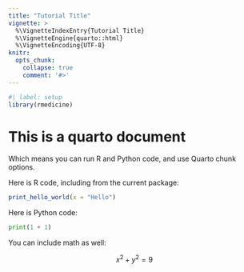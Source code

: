 ```yaml
---
title: "Tutorial Title"
vignette: >
  %\VignetteIndexEntry{Tutorial Title}
  %\VignetteEngine{quarto::html}
  %\VignetteEncoding{UTF-8}
knitr:
  opts_chunk:
    collapse: true
    comment: '#>'
---
```


```r
#| label: setup
library(rmedicine)
```

# This is a quarto document

Which means you can run R and Python code, and use Quarto chunk options.

Here is R code, including from the current package: 

```r
print_hello_world(x = "Hello")
```

Here is Python code:

```python
print(1 + 1)
```

You can include math as well: 

$$
x^2 + y^2 = 9
$$
